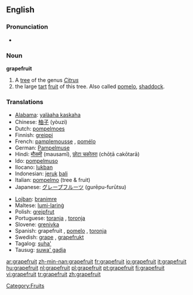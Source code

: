 ==English==

===Pronunciation===
*{{audio|en-us-grapefruit.ogg|Audio (US)}}

===Noun===
'''grapefruit'''

# A [[tree]] of the genus ''[[Citrus]]''
# the large [[tart]] [[fruit]] of this tree. Also called [[pomelo]], [[shaddock]].

===Translations===
{{rfc-level|Translations at L3+ (AutoFormat would have corrected level of Translations)}}
{{top}}
*[[Alabama]]: [[yalàaha kaskaha]]
*Chinese: [[柚子]] (yòuzi)
*Dutch: [[pompelmoes]] {{f}}
*Finnish: [[greippi]]
*French: [[pamplemousse]] {{m}}, [[pomélo]] {{m}}
*German: [[Pampelmuse]] {{f}}
*Hindi: [[मौसमी]] (mausamī), [[छोटा चकोतरा]] (chōṭā cakōtarā)
*Ido: [[pompelmuso]]
*Ilocano: [[lukban]]
*Indonesian: [[jeruk]] [[bali]]
*Italian: [[pompelmo]] {{m}} (tree & fruit)
*Japanese: [[グレープフルーツ]] (gurēpu-furūtsu)
{{mid}}
*[[Lojban]]: [[branimre]]
*Maltese: [[lumi-larinġ]]
*Polish: [[grejpfrut]] {{m}}
*Portuguese: [[toranja]] {{f}}, [[toronja]] {{f}}
*Slovene: [[grenivka]] {{f}}
*Spanish: grapefruit {{m}} {{italbrac|Cuba|Dominican Republic|Venezuela, usually pronounced 'greifrú', and even 'greifú'}}, [[pomelo]] {{m}} {{italbrac|Argentina|Chile|Spain|Uruguay}}, [[toronja]] {{f}} {{italbrac|Latin America}}
*Swedish: [[grape]] {{c}}, [[grapefrukt]] {{c}}
*Tagalog: [[suha']]
*Tausug: [[suwa' gadja]]
{{bottom}}

[[Category:Fruits]]

[[ar:grapefruit]]
[[zh-min-nan:grapefruit]]
[[fr:grapefruit]]
[[io:grapefruit]]
[[it:grapefruit]]
[[hu:grapefruit]]
[[nl:grapefruit]]
[[pl:grapefruit]]
[[pt:grapefruit]]
[[fi:grapefruit]]
[[vi:grapefruit]]
[[tr:grapefruit]]
[[zh:grapefruit]]